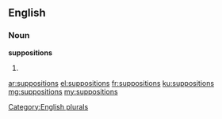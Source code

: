 ==English==

===Noun===
'''suppositions'''

# {{plural of|[[supposition]]}}

[[Category:English plurals]]

[[ar:suppositions]]
[[el:suppositions]]
[[fr:suppositions]]
[[ku:suppositions]]
[[mg:suppositions]]
[[my:suppositions]]